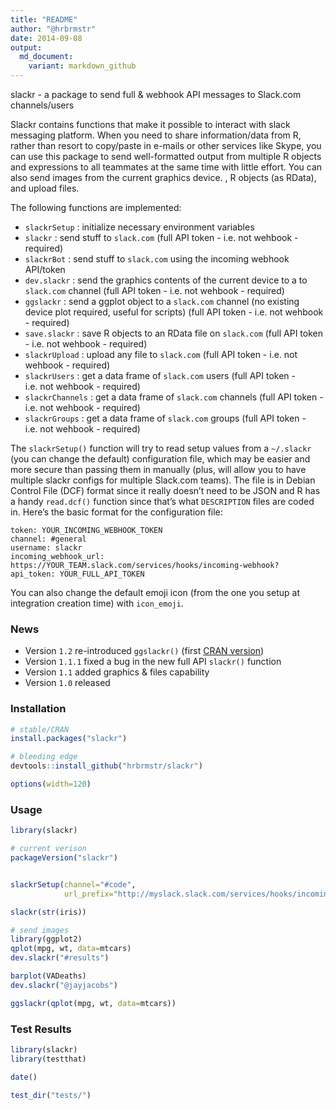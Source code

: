 ```yaml
---
title: "README"
author: "@hrbrmstr"
date: 2014-09-08
output:
  md_document:
    variant: markdown_github
---
```


slackr - a package to send full & webhook API messages to Slack.com channels/users

Slackr contains functions that make it possible to interact with slack messaging platform. When you need to share information/data from R, rather than resort to copy/paste in e-mails or other services like Skype, you can use this package to send well-formatted output from multiple R objects and expressions to all teammates at the same time with little effort. You can also  send images from the current graphics device. , R objects (as RData), and upload files.

The following functions are implemented:

- `slackrSetup` : initialize necessary environment variables
- `slackr` : send stuff to `slack.com` (full API token - i.e. not wehbook - required)
- `slackrBot` : send stuff to `slack.com` using the incoming webhook API/token
- `dev.slackr` : send the graphics contents of the current device to a to `slack.com` channel (full API token - i.e. not wehbook - required)
- `ggslackr` : send a ggplot object to a `slack.com` channel (no existing device plot required, useful for scripts) (full API token - i.e. not wehbook - required)
- `save.slackr` : save R objects to an RData file on `slack.com` (full API token - i.e. not wehbook - required)
- `slackrUpload` : upload any file to `slack.com` (full API token - i.e. not wehbook - required)
- `slackrUsers` : get a data frame of `slack.com` users (full API token - i.e. not wehbook - required)
- `slackrChannels` : get a data frame of `slack.com` channels (full API token - i.e. not wehbook - required)
- `slackrGroups` : get a data frame of `slack.com` groups (full API token - i.e. not wehbook - required)

The `slackrSetup()` function will try to read setup values from a `~/.slackr` (you can change the default) configuration file, which may be 
easier and more secure than passing them in manually (plus, will allow you to have multiple slackr configs for multiple Slack.com teams). The
file is in Debian Control File (DCF) format since it really doesn't need to be JSON and R has a handy `read.dcf()` function since that's 
what `DESCRIPTION` files are coded in. Here's the basic format for the configuration file:

    token: YOUR_INCOMING_WEBHOOK_TOKEN
    channel: #general
    username: slackr
    incoming_webhook_url: https://YOUR_TEAM.slack.com/services/hooks/incoming-webhook?
    api_token: YOUR_FULL_API_TOKEN

You can also change the default emoji icon (from the one you setup at integration creation time) with `icon_emoji`.

### News

- Version `1.2` re-introduced `ggslackr()` (first [CRAN version](http://cran.at.r-project.org/web/packages/slackr/index.html))
- Version `1.1.1` fixed a bug in the new full API `slackr()` function
- Version `1.1` added graphics & files capability
- Version `1.0` released

### Installation

```r
# stable/CRAN
install.packages("slackr")

# bleeding edge
devtools::install_github("hrbrmstr/slackr")
```

```r
options(width=120)
```

### Usage

```r
library(slackr)

# current verison
packageVersion("slackr")


slackrSetup(channel="#code", 
            url_prefix="http://myslack.slack.com/services/hooks/incoming-webhook?")

slackr(str(iris))

# send images
library(ggplot2)
qplot(mpg, wt, data=mtcars)
dev.slackr("#results")

barplot(VADeaths)
dev.slackr("@jayjacobs")

ggslackr(qplot(mpg, wt, data=mtcars))

```

### Test Results

```r
library(slackr)
library(testthat)

date()

test_dir("tests/")
```

